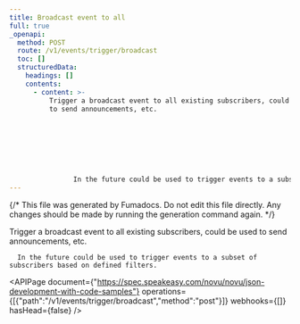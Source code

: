 ```yaml
---
title: Broadcast event to all
full: true
_openapi:
  method: POST
  route: /v1/events/trigger/broadcast
  toc: []
  structuredData:
    headings: []
    contents:
      - content: >-
          Trigger a broadcast event to all existing subscribers, could be used
          to send announcements, etc.








                In the future could be used to trigger events to a subset of subscribers based on defined filters.
---
```


{/* This file was generated by Fumadocs. Do not edit this file directly. Any changes should be made by running the generation command again. */}

Trigger a broadcast event to all existing subscribers, could be used to send announcements, etc.








      In the future could be used to trigger events to a subset of subscribers based on defined filters.

<APIPage document={"https://spec.speakeasy.com/novu/novu/json-development-with-code-samples"} operations={[{"path":"/v1/events/trigger/broadcast","method":"post"}]} webhooks={[]} hasHead={false} />